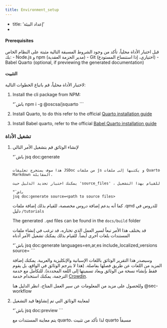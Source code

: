 ```yaml
--- 
title: Environment_setup 
---
```

-
title: 'إعداد البيئة'
-

#### Prerequisites {#environment-setup}
قبل اختبار الأداة محلياً، تأكد من وجود الشروط المسبقة التالية مثبتة على النظام الخاص بك:
- Node.js و npm (مدير الحزمة العقدية)
- Git (اختياري، إذا استنساخ المستودع)
- Babel Quarto (optional, if previewing the generated documentation)

#### التثبيت
لاختبار الأداة محلياً، قم باتباع الخطوات التالية:

1. Install the cli package from NPM:
   
   “`باش
   npm i -g @oscsa/jsquarto 
   ```

2. Install Quarto, to do this refer to the official [Quarto installation guide](https://quarto.org/docs/get-started/) 

3. Install Babel quarto, refer to the official [Babel Quarto installation guide](https://docs.ropensci.org/babelquarto/)


### تشغيل الأداة
1. لإنشاء الوثائق قم بتشغيل الأمر التالي
   
   “`باش
   jsq doc:generate
   ```

   هذا سوف يستخرج تعليقات JSDoc من ملفات js و يكتبها إلى ملفات Quarto Markdown المقابلة.

   يمكنك اختيار تحديد الدليل حيث 'source_files' ، للقيام بهذا التشغيل 
   
   “`باش
   jsq doc:generate source=<path to source files>
   ```

   كما أنه يدعم إضافة دروس مخصصة، للقيام بذلك إضافة ملفات .qmd للدروس في دليل `/tutorials`

   The generated `.qmd` files can be found in the `docs/build` folder

   قد يختلف هذا الأمر تبعاً لسير العمل الذي تختاره، قد ترغب في إنشاء ملفات المستندات بلغات أخرى أيضاً. للقيام بذلك يمكنك تشغيل الأمر أدناه

   “`باش
   jsq doc:generate languages=en,ar,es include_localized_versions source=<path to source files>
   ```

   وسيصدر هذا التقرير الوثائق باللغات الإسبانية والإنكليزية والعربية. يمكنك إضافة المزيد من اللغات عن طريق فصلها بفاصلة. (هذا لا يترجم الوثائق في الواقع، بل يقوم فقط بإنشاء نسخة من الوثائق ويعاد تسميتها إلى اللغة المحددة). للتكامل مع خدمة الترجمة، يمكنك استخدام خدمة [Crowdin](https://crowdin.com/).

   وللحصول على مزيد من المعلومات عن سير العمل المتاح، انظر الدليل هنا @sec-workflow


2. لمعاينة الوثائق التي تم إنشاؤها قيد التشغيل 
    
   “`باش
   jsq doc:preview
   ```
   
   يتم معاينة المستندات مع quarto، لذا تأكد من تثبيت quarto مسبقاً

